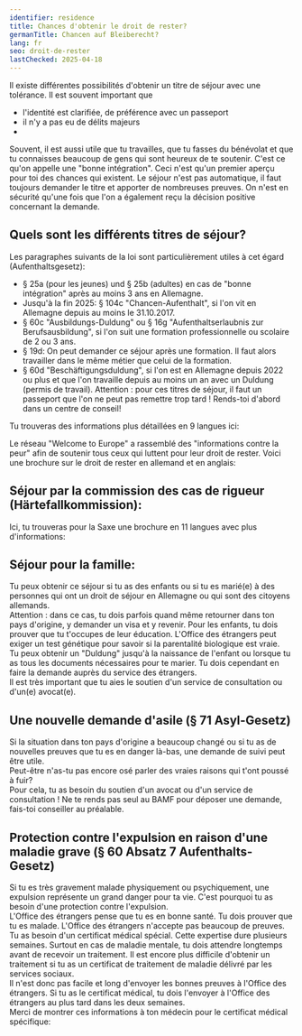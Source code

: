 ```yaml
---
identifier: residence
title: Chances d'obtenir le droit de rester?
germanTitle: Chancen auf Bleiberecht?
lang: fr
seo: droit-de-rester
lastChecked: 2025-04-18
---
```



Il existe différentes possibilités d'obtenir un titre de séjour avec une tolérance. Il est souvent important que

- l'identité est clarifiée, de préférence avec un passeport
- il n'y a pas eu de délits majeurs
- 
<Block identifier="get-legal-advice" />

Souvent, il est aussi utile que tu travailles, que tu fasses du bénévolat et que tu connaisses beaucoup de gens qui sont heureux de te soutenir. C'est ce qu'on appelle une "bonne intégration".
Ceci n'est qu'un premier aperçu pour toi des chances qui existent.
Le séjour n'est pas automatique, il faut toujours demander le titre et apporter de nombreuses preuves. On n'est en sécurité qu'une fois que l'on a également reçu la décision positive concernant la demande.

## Quels sont les différents titres de séjour?
Les paragraphes suivants de la loi sont particulièrement utiles à cet égard (Aufenthaltsgesetz):
- § 25a (pour les jeunes) und § 25b (adultes) en cas de "bonne intégration" après au moins 3 ans en Allemagne. 
- Jusqu'à la fin 2025: § 104c "Chancen-Aufenthalt", si l'on vit en Allemagne depuis au moins le 31.10.2017.
- § 60c "Ausbildungs-Duldung" ou § 16g "Aufenthaltserlaubnis zur Berufsausbildung", si l'on suit une formation professionnelle ou scolaire de 2 ou 3 ans.
- § 19d: On peut demander ce séjour après une formation. Il faut alors travailler dans le même métier que celui de la formation.
- § 60d "Beschäftigungsduldung", si l'on est en Allemagne depuis 2022 ou plus et que l'on travaille depuis au moins un an avec un Duldung (permis de travail).
Attention : pour ces titres de séjour, il faut un passeport que l'on ne peut pas remettre trop tard ! Rends-toi d'abord dans un centre de conseil!

Tu trouveras des informations plus détaillées en 9 langues ici:

<ExternalShortLink identifier="handbookgermany_residence"></ExternalShortLink>

Le réseau "Welcome to Europe" a rassemblé des "informations contre la peur" afin de soutenir tous ceux qui luttent pour leur droit de rester. Voici une brochure sur le droit de rester en allemand et en anglais:

<ExternalShortLink identifier="wcurighttostay"></ExternalShortLink>

## Séjour par la commission des cas de rigueur (Härtefallkommission):

Ici, tu trouveras pour la Saxe une brochure en 11 langues avec plus d'informations:

<ExternalShortLink identifier="saxhfk_hardship"></ExternalShortLink>

## Séjour pour la famille:

Tu peux obtenir ce séjour si tu as des enfants ou si tu es marié(e) à des personnes qui ont un droit de séjour en Allemagne ou qui sont des citoyens allemands.<br/>
Attention : dans ce cas, tu dois parfois quand même retourner dans ton pays d'origine, y demander un visa et y revenir. Pour les enfants, tu dois prouver que tu t'occupes de leur éducation. L'Office des étrangers peut exiger un test génétique pour savoir si la parentalité biologique est vraie.<br/>
Tu peux obtenir un "Duldung" jusqu'à la naissance de l'enfant ou lorsque tu as tous les documents nécessaires pour te marier. Tu dois cependant en faire la demande auprès du service des étrangers.<br/> 
Il est très important que tu aies le soutien d'un service de consultation ou d'un(e) avocat(e).

## Une nouvelle demande d'asile (§ 71 Asyl-Gesetz)

Si la situation dans ton pays d'origine a beaucoup changé ou si tu as de nouvelles preuves que tu es en danger là-bas, une demande de suivi peut être utile.<br/>
Peut-être n'as-tu pas encore osé parler des vraies raisons qui t'ont poussé à fuir? <br/>
Pour cela, tu as besoin du soutien d'un avocat ou d'un service de consultation ! Ne te rends pas seul au BAMF pour déposer une demande, fais-toi conseiller au préalable.

## Protection contre l'expulsion en raison d'une maladie grave (§ 60 Absatz 7 Aufenthalts-Gesetz)
Si tu es très gravement malade physiquement ou psychiquement, une expulsion représente un grand danger pour ta vie. C'est pourquoi tu as besoin d'une protection contre l'expulsion. <br/>
L'Office des étrangers pense que tu es en bonne santé. Tu dois prouver que tu es malade. L'Office des étrangers n'accepte pas beaucoup de preuves. Tu as besoin d'un certificat médical spécial. Cette expertise dure plusieurs semaines. Surtout en cas de maladie mentale, tu dois attendre longtemps avant de recevoir un traitement. Il est encore plus difficile d'obtenir un traitement si tu as un certificat de traitement de maladie délivré par les services sociaux. <br/>
Il n'est donc pas facile et long d'envoyer les bonnes preuves à l'Office des étrangers. Si tu as le certificat médical, tu dois l'envoyer à l'Office des étrangers au plus tard dans les deux semaines.<br/>
Merci de montrer ces informations à ton médecin pour le certificat médical spécifique: <ExternalShortLink identifier="fluechtlingsrat-berlin_attest"></ExternalShortLink>
